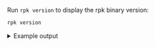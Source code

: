 Run `rpk version` to display the rpk binary version:

```bash
rpk version
```

<details>
<summary>
Example output
</summary>

```bash
vVAR::REDPANDA_VERSION_22_3 (rev VAR::REDPANDA_SHA_22_3)
```

</details> 